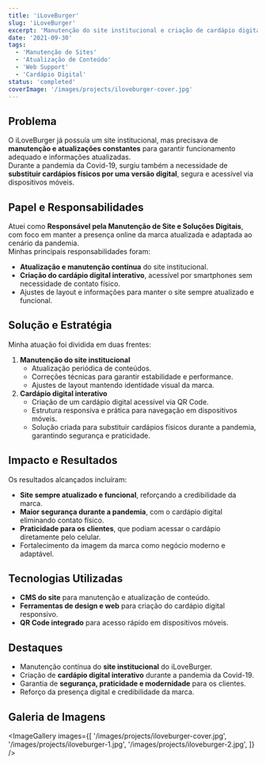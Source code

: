 ```yaml
---
title: 'iLoveBurger'
slug: 'iLoveBurger'
excerpt: 'Manutenção do site institucional e criação de cardápio digital interativo durante a pandemia da Covid-19.'
date: '2021-09-30'
tags:
  - 'Manutenção de Sites'
  - 'Atualização de Conteúdo'
  - 'Web Support'
  - 'Cardápio Digital'
status: 'completed'
coverImage: '/images/projects/iloveburger-cover.jpg'
---
```


## Problema

O iLoveBurger já possuía um site institucional, mas precisava de **manutenção e atualizações constantes** para garantir funcionamento adequado e informações atualizadas.  
Durante a pandemia da Covid-19, surgiu também a necessidade de **substituir cardápios físicos por uma versão digital**, segura e acessível via dispositivos móveis.

## Papel e Responsabilidades

Atuei como **Responsável pela Manutenção de Site e Soluções Digitais**, com foco em manter a presença online da marca atualizada e adaptada ao cenário da pandemia.  
Minhas principais responsabilidades foram:

- **Atualização e manutenção contínua** do site institucional.
- **Criação do cardápio digital interativo**, acessível por smartphones sem necessidade de contato físico.
- Ajustes de layout e informações para manter o site sempre atualizado e funcional.

## Solução e Estratégia

Minha atuação foi dividida em duas frentes:

1. **Manutenção do site institucional**
   - Atualização periódica de conteúdos.
   - Correções técnicas para garantir estabilidade e performance.
   - Ajustes de layout mantendo identidade visual da marca.
2. **Cardápio digital interativo**
   - Criação de um cardápio digital acessível via QR Code.
   - Estrutura responsiva e prática para navegação em dispositivos móveis.
   - Solução criada para substituir cardápios físicos durante a pandemia, garantindo segurança e praticidade.

## Impacto e Resultados

Os resultados alcançados incluíram:

- **Site sempre atualizado e funcional**, reforçando a credibilidade da marca.
- **Maior segurança durante a pandemia**, com o cardápio digital eliminando contato físico.
- **Praticidade para os clientes**, que podiam acessar o cardápio diretamente pelo celular.
- Fortalecimento da imagem da marca como negócio moderno e adaptável.

## Tecnologias Utilizadas

- **CMS do site** para manutenção e atualização de conteúdo.
- **Ferramentas de design e web** para criação do cardápio digital responsivo.
- **QR Code integrado** para acesso rápido em dispositivos móveis.

## Destaques

- Manutenção contínua do **site institucional** do iLoveBurger.
- Criação de **cardápio digital interativo** durante a pandemia da Covid-19.
- Garantia de **segurança, praticidade e modernidade** para os clientes.
- Reforço da presença digital e credibilidade da marca.

## Galeria de Imagens

<ImageGallery
  images={[
    '/images/projects/iloveburger-cover.jpg',
    '/images/projects/iloveburger-1.jpg',
    '/images/projects/iloveburger-2.jpg',
  ]}
/>
